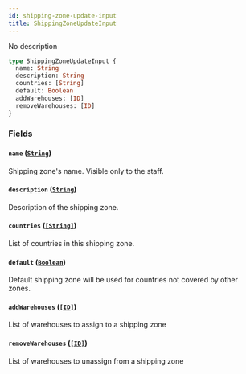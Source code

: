 ```yaml
---
id: shipping-zone-update-input
title: ShippingZoneUpdateInput
---
```


No description

```graphql
type ShippingZoneUpdateInput {
  name: String
  description: String
  countries: [String]
  default: Boolean
  addWarehouses: [ID]
  removeWarehouses: [ID]
}
```

### Fields

#### `name` ([`String`](/api-reference/scalars/string.mdx))

Shipping zone's name. Visible only to the staff.

#### `description` ([`String`](/api-reference/scalars/string.mdx))

Description of the shipping zone.

#### `countries` ([`[String]`](/api-reference/scalars/string.mdx))

List of countries in this shipping zone.

#### `default` ([`Boolean`](/api-reference/scalars/boolean.mdx))

Default shipping zone will be used for countries not covered by other zones.

#### `addWarehouses` ([`[ID]`](/api-reference/scalars/id.mdx))

List of warehouses to assign to a shipping zone

#### `removeWarehouses` ([`[ID]`](/api-reference/scalars/id.mdx))

List of warehouses to unassign from a shipping zone
